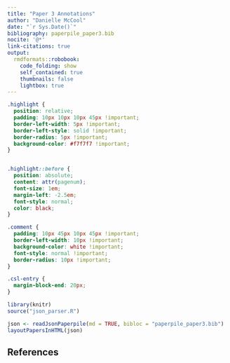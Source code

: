 ```yaml
---
title: "Paper 3 Annotations"
author: "Danielle McCool"
date: "`r Sys.Date()`"
bibliography: paperpile_paper3.bib
nocite: '@*'
link-citations: true
output:
  rmdformats::robobook:
    code_folding: show
    self_contained: true
    thumbnails: false
    lightbox: true
---
```


```css
.highlight {
  position: relative;
  padding: 10px 10px 10px 45px !important;
  border-left-width: 5px !important;
  border-left-style: solid !important;
  border-radius: 5px !important;
  background-color: #f7f7f7 !important;
}


.highlight::before {
  position: absolute;
  content: attr(pagenum);
  font-size: 1em;
  margin-left: -2.5em;
  font-style: normal;
  color: black;
}

.comment {
  padding: 10px 45px 10px 45px !important;
  border-left-width: 10px !important;
  background-color: white !important;
  font-style: normal !important;
  border-radius: 10px !important;
}

.csl-entry {
  margin-block-end: 20px;
}

```

```r
library(knitr)
source("json_parser.R")
```

```r
json <- readJsonPaperpile(md = TRUE, bibloc = "paperpile_paper3.bib")
layoutPapersInHTML(json)
```

## References

